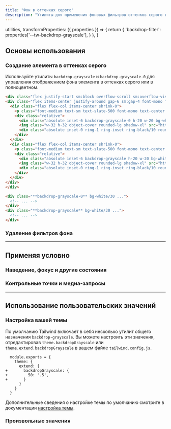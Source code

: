 ```yaml
---
title: "Фон в оттенках серого"
description: "Утилиты для применения фоновых фильтров оттенков серого к элементу."
---
```



  utilities,
  transformProperties: ({ properties }) => {
    return {
      'backdrop-filter': properties['--tw-backdrop-grayscale'],
    }
  },
}

## Основы использования

### Создание элемента в оттенках серого

Используйте утилиты `backdrop-grayscale` и `backdrop-grayscale-0` для управления отображением фона элемента в оттенках серого или в полноцветном.

```html {{ example: { p: 'none' } }}
<div class="flex justify-start sm:block overflow-scroll sm:overflow-visible scroll-p-8">
<div class="flex items-center justify-around gap-6 sm:gap-4 font-mono font-bold shrink-0 p-8">
  <div class="flex flex-col items-center shrink-0">
    <p class="font-medium text-sm text-slate-500 font-mono text-center mb-3 dark:text-slate-400">backdrop-grayscale-0</p>
    <div class="relative">
      <div class="absolute inset-6 backdrop-grayscale-0 h-20 w-20 bg-white/30"></div>
      <img class="w-32 h-32 object-cover rounded-lg shadow-xl" src="https://images.unsplash.com/photo-1554629947-334ff61d85dc?ixid=MnwxMjA3fDB8MHxwaG90by1wYWdlfHx8fGVufDB8fHx8&ixlib=rb-1.2.1&auto=format&fit=crop&w=320&h=320&q=80" />
      <div class="absolute inset-0 ring-1 ring-inset ring-black/10 rounded-lg"></div>
    </div>
  </div>
  <div class="flex flex-col items-center shrink-0">
    <p class="font-medium text-sm text-slate-500 font-mono text-center mb-3 dark:text-slate-400">backdrop-grayscale</p>
    <div class="relative">
      <div class="absolute inset-6 backdrop-grayscale h-20 w-20 bg-white/30"></div>
      <img class="w-32 h-32 object-cover rounded-lg shadow-xl" src="https://images.unsplash.com/photo-1554629947-334ff61d85dc?ixid=MnwxMjA3fDB8MHxwaG90by1wYWdlfHx8fGVufDB8fHx8&ixlib=rb-1.2.1&auto=format&fit=crop&w=320&h=320&q=80" />
      <div class="absolute inset-0 ring-1 ring-inset ring-black/10 rounded-lg"></div>
    </div>
  </div>
</div>
</div>
```

```html
<div class="**backdrop-grayscale-0** bg-white/30 ...">
  <!-- ... -->
</div>
<div class="**backdrop-grayscale** bg-white/30 ...">
  <!-- ... -->
</div>
```

### Удаление фильтров фона

<RemovingBackdropFilters defaultClass="backdrop-blur-md backdrop-grayscale" />

---

## <Heading ignore>Применяя условно</Heading>

### <Heading ignore>Наведение, фокус и другие состояния</Heading>

<HoverFocusAndOtherStates defaultClass="backdrop-grayscale" featuredClass="backdrop-grayscale-0" />

### <Heading ignore>Контрольные точки и медиа-запросы</Heading>

<BreakpointsAndMediaQueries defaultClass="backdrop-grayscale" featuredClass="backdrop-grayscale-0" />

---

## Использование пользовательских значений

### Настройка вашей темы

По умолчанию Tailwind включает в себя несколько утилит общего назначения `backdrop-grayscale`. Вы можете настроить эти значения, отредактировав `theme.backdropGrayscale` или `theme.extend.backdropGrayscale` в вашем файле `tailwind.config.js`.

```diff-js {{ filename: 'tailwind.config.js' }}
  module.exports = {
    theme: {
      extend: {
+       backdropGrayscale: {
+         50: '.5',
+       }
      }
    }
  }
```

Дополнительные сведения о настройке темы по умолчанию смотрите в документации [настройка темы](/docs/theme#customizing-the-default-theme).

### Произвольные значения

<ArbitraryValues property="backdrop-grayscale" featuredClass="backdrop-grayscale-[.5]" />

